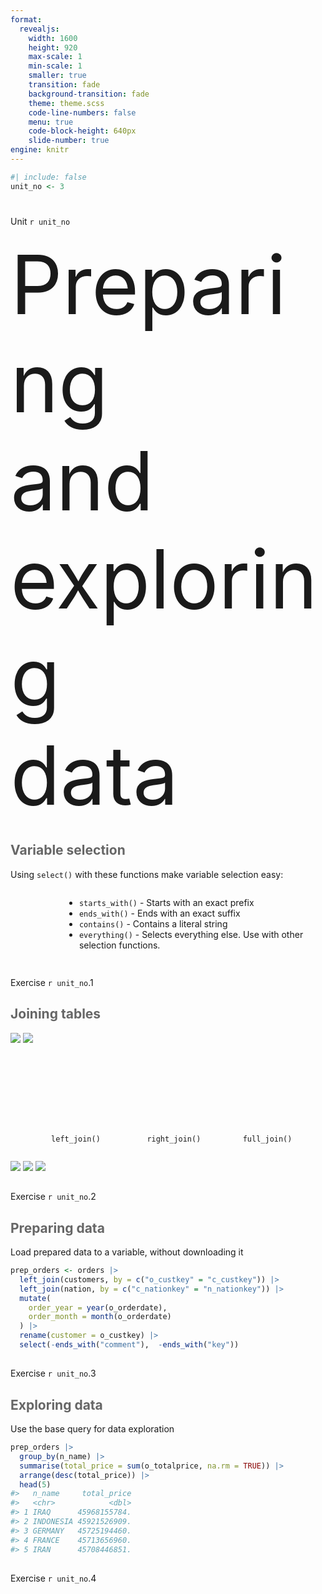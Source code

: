 ```yaml
---
format: 
  revealjs:
    width: 1600
    height: 920
    max-scale: 1
    min-scale: 1
    smaller: true
    transition: fade
    background-transition: fade
    theme: theme.scss
    code-line-numbers: false
    menu: true
    code-block-height: 640px
    slide-number: true
engine: knitr
---
```


```r
#| include: false
unit_no <- 3
```

# {background-image="assets/background/content-slide.svg" background-size="1700px" background-color="#2a7070"}

:::{.content-slide-title}
Unit `r unit_no`
:::

:::{.content-slide}
[Preparing <br/>
and exploring <br/>
data]{style="font-size:130px;"}
:::


## [Variable selection]{style="color:#666;"} {background-image="assets/background/slide-light.svg" background-size="1700px" background-color="white"}
:::{.custom2}
Using `select()` with these functions make variable selection easy: 
:::

:::{.columns}
:::{.column width="10%"}
:::
:::{.column width="80%"}
:::{.custom2}
- `starts_with()` - Starts with an exact prefix
- `ends_with()` - Ends with an exact suffix
- `contains()` - Contains a literal string
- `everything()` - Selects everything else. Use with other selection functions.
:::
:::
:::

## {background-image="assets/background/boxed-green.svg" background-size="1700px" background-color="#799857"}

:::{.green-slide}
Exercise `r unit_no`.1
:::

## [Joining tables]{style="color:#666;"} {background-image="assets/background/slide-light.svg" background-size="1700px" background-color="white"}

![](assets/prepare-exploring/join-x.png){.absolute top="100" left="600"}
![](assets/prepare-exploring/join-y.png){.absolute top="100" left="800"}

<br/><br/><br/><br/><br/><br/>

:::{.columns}
:::{.column width="10%"}
:::
:::{.column width="30%"}
`left_join()`
:::
:::{.column width="30%"}
`right_join()`
:::
:::{.column width="30%"}
`full_join()`
:::
:::

![](assets/prepare-exploring/join-left.png){.absolute top="500" left="170"}
![](assets/prepare-exploring/join-right.png){.absolute top="500" left="660"}
![](assets/prepare-exploring/join-full.png){.absolute top="500" left="1150"}

## {background-image="assets/background/boxed-green.svg" background-size="1700px" background-color="#799857"}

:::{.green-slide}
Exercise `r unit_no`.2
:::


## [Preparing data]{style="color:#666;"} {background-image="assets/background/slide-light.svg" background-size="1700px" background-color="white"}

:::{.custom2}
Load prepared data to a variable, without downloading it
:::

:::{.sample-code}
```r
prep_orders <- orders |> 
  left_join(customers, by = c("o_custkey" = "c_custkey")) |> 
  left_join(nation, by = c("c_nationkey" = "n_nationkey")) |> 
  mutate(
    order_year = year(o_orderdate), 
    order_month = month(o_orderdate)
  ) |> 
  rename(customer = o_custkey) |> 
  select(-ends_with("comment"),  -ends_with("key"))
```
:::

## {background-image="assets/background/boxed-green.svg" background-size="1700px" background-color="#799857"}

:::{.green-slide}
Exercise `r unit_no`.3
:::

## [Exploring data]{style="color:#666;"} {background-image="assets/background/slide-light.svg" background-size="1700px" background-color="white"}

:::{.custom2}
Use the base query for data exploration
:::

:::{.sample-code}
```r
prep_orders |> 
  group_by(n_name) |> 
  summarise(total_price = sum(o_totalprice, na.rm = TRUE)) |> 
  arrange(desc(total_price)) |> 
  head(5)
#>   n_name     total_price
#>   <chr>            <dbl>
#> 1 IRAQ      45968155784.
#> 2 INDONESIA 45921526909.
#> 3 GERMANY   45725194460.
#> 4 FRANCE    45713656960.
#> 5 IRAN      45708446851.
```
:::

## {background-image="assets/background/boxed-green.svg" background-size="1700px" background-color="#799857"}

:::{.green-slide}
Exercise `r unit_no`.4
:::

